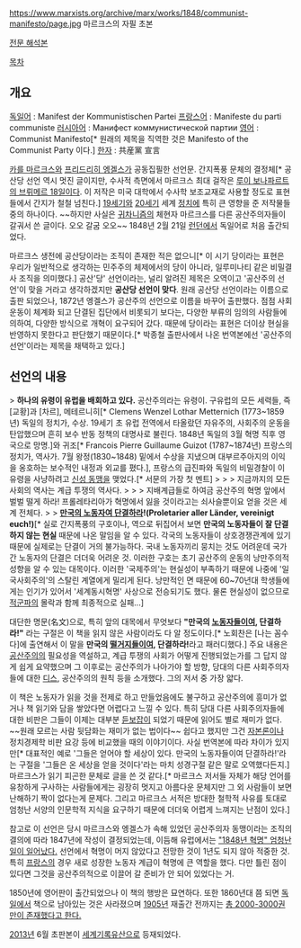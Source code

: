 https://www.marxists.org/archive/marx/works/1848/communist-manifesto/page.jpg
마르크스의 자필 초본

[http://marxists.org/korean/marx/communist-manifesto/index.htm 전문 해석본]

[[목차]]
== 개요 ==
[[독일어]] : Manifest der Kommunistischen Partei
[[프랑스어]] : Manifeste du parti communiste
[[러시아어]] : Манифест коммунистической партии
[[영어]] : Communist Manifesto[* 원래의 제목을 직역한 것은 Manifesto of the Communist Party 이다.]
[[한자]] : 共産黨 宣言


[[카를 마르크스]]와 [[프리드리히 엥겔스]]가 공동집필한 선언문. 간지폭풍 문체의 결정체[* 공산당 선언 역시 멋진 글이지만, 수사적 측면에서 마르크스 최대 걸작은 [[루이 보나파르트의 브뤼메르 18일]]이다. 이 저작은 미국 대학에서 수사학 보조교재로 사용할 정도로 표현들에서 간지가 철철 넘친다.] [[19세기]]와 [[20세기]] 세계 [[정치]]에 특히 큰 영향을 준 저작물들 중의 하나이다. ~~하지만 사실은 [[귀차니즘]]의 체현자 마르크스를 다른 공산주의자들이 갈궈서 쓴 글이다. 오오 갈굼 오오~~  1848년 2월 21일 [[런던]]에서 독일어로 처음 출간되었다.

마르크스 생전에 공산당이라는 조직이 존재한 적은 없으니[* 이 시기 당이라는 표현은 우리가 일반적으로 생각하는 민주주의 체제에서의 당이 아니라, 일루미나티 같은 비밀결사 조직을 의미했다.] 공산'당' 선언이라는, 널리 알려진 제목은 오역이고 '공산주의 선언'이 맞을 거라고 생각하겠지만 '''공산당 선언이 맞다'''. 원래 공산당 선언이라는 이름으로 출판 되었으나, 1872년 엥겔스가 공산주의 선언으로 이름을 바꾸어 출판했다. 점점 사회운동이 체계화 되고 단결된 집단에서 비롯되기 보다는, 다양한 부류의 임의의 사람들에 의하여, 다양한 방식으로 개혁이 요구되어 갔다. 때문에 당이라는 표현은 더이상 현실을 반영하지 못한다고 판단했기 때문이다.[* 박종철 출판사에서 나온 번역본에선 '공산주의 선언'이라는 제목을 채택하고 있다.]

== 선언의 내용 ==
> '''하나의 유령이 유럽을 배회하고 있다.''' 공산주의라는 유령이. 구유럽의 모든 세력들, 즉 [교황]과 [차르], 메테르니히[* Clemens Wenzel Lothar Metternich (1773~1859년) 독일의 정치가, 수상. 19세기 초 유럽 전역에서 타올랐던 자유주의, 사회주의 운동을 탄압했으며 흔히 보수 반동 정책의 대명사로 불린다. 1848년 독일의 3월 혁명 직후 영국으로 망명.]와 귀조[* Francois Pierre Guillaume Guizot (1787~1874년) 프랑스의 정치가, 역사가. 7월 왕정(1830~1848) 밑에서 수상을 지냈으며 대부르주아지의 이익을 옹호하는 보수적인 내정과 외교를 폈다.], 프랑스의 급진파와 독일의 비밀경찰이 이 유령을 사냥하려고 [[신성 동맹]]을 맺었다.[* 서문의 가장 첫 멘트]
>
>
> 지금까지의 모든 사회의 역사는 계급 투쟁의 역사다.
>
>
> 지배계급들로 하여금 공산주의 혁명 앞에서 벌벌 떨게 하라! 프롤레타리아가 혁명에서 잃을 것이라고는 쇠사슬뿐이요 얻을 것은 세계 전체다.
>
> '''[[만국의 노동자여 단결하라]]!(Proletarier aller Länder, vereinigt euch!)'''[* 실로 간지폭풍의 구호이나, 역으로 뒤집어서 보면 '''만국의 노동자들이 잘 단결하지 않는 현실''' 때문에 나온 말임을 알 수 있다. 각국의 노동자들이 상호경쟁관계에 있기 때문에 실제로는 단결이 거의 불가능하다. 국내 노동자끼리 뭉치는 것도 어려운데 국가 간 노동자의 단결은 더더욱 어려운 것. 이러한 구호는 초기 공산주의 운동의 낭만주의적 성향을 알 수 있는 대목이다. 이러한 '국제주의'는 현실성이 부족하기 때문에 나중에 '일국사회주의'의 스탈린 계열에게 밀리게 된다. 낭만적인 면 때문에 60~70년대 학생들에게는 인기가 있어서 '세계동시혁명' 사상으로 전승되기도 했다. 물론 현실성이 없으므로 [[적군파]]의 몰락과 함께 최종적으로 실패...]

대단한 명문(名文)으로, 특히 앞의 대목에서 무엇보다 '''"만국의 [[노동자]]들이여, 단결하라!"''' 라는 구절은 이 책을 읽지 않은 사람이라도 다 알 정도이다.[* 노회찬은 [나는 꼼수다]에 출연해서 이 말을 '''만국의 [[떨거지]]들이여, 단결하라!'''라고 패러디했다.] 주요 내용은 [[공산주의]]의 필요성을 역설하고, 계급 투쟁의 사회가 어떻게 진행되었는가를 그 답지 않게 쉽게 요약했으며 그 이후로는 공산주의가 나아가야 할 방향, 당대의 다른 사회주의자들에 대한 [[디스]], 공산주의의 원칙 등을 소개했다. 그의 저서 중 가장 얇다.

이 책은 노동자가 읽을 것을 전제로 하고 만들었음에도 불구하고 공산주의에 흥미가 없거나 책 읽기와 담을 쌓았다면 어렵다고 느낄 수 있다. 특히 당대 다른 사회주의자들에 대한 비판은 그들이 이제는 대부분 [[듣보잡]]이 되었기 때문에 읽어도 별로 재미가 없다. ~~원래 모르는 사람 뒷담화는 재미가 없는 법이다~~ 쉽다고 했지만 그건 [[자본론]]이나 정치경제학 비판 요강 등에 비교했을 때의 이야기이다. 사실 번역본에 따라 차이가 있지만[* 대표적인 예로 '그들은 얻어야 할 세상이 있다. 만국의 노동자들이여 단결하라!'라는 구절을 '그들은 온 세상을 얻을 것이다'라는 마치 성경구절 같은 말로 오역했다든지.] 마르크스가 읽기 피곤한 문체로 글을 쓴 것 같다.[* 마르크스 저서들 자체가 해당 언어를 유창하게 구사하는 사람들에게는 굉장히 멋지고 아름다운 문체지만 그 외 사람들이 보면 난해하기 짝이 없다는게 문제다. 그리고 마르크스 서적은 방대한 철학적 사유를 토대로 엄청난 서양의 인문학적 지식을 요구하기 때문에 더더욱 어렵게 느껴지는 난점이 있다.]

참고로 이 선언은 당시 마르크스와 엥겔스가 속해 있었던 공산주의자 동맹이라는 조직의 결의에 따라 1847년에 작성이 결정되었는데, 이듬해 유럽에서는 [["1848년 혁명" 엄청난 일이 일어났다.]] 선언에서 혁명이 머지 않았다고 전망한 것이 1년도 되지 않아 적중한 것. 특히 [[프랑스]]의 경우 새로 성장한 노동자 계급이 혁명에 큰 역할을 했다. 다만 틀린 점이 있다면 그것을 공산주의적으로 이끌어 갈 준비가 안 되어 있었다는 거.

1850년에 영어판이 출간되었으나 이 책의 행방은 묘연하다. 또한 1860년대 쯤 되면 [[독일]]에서 책으로 남아있는 것은 사라졌으며 [[1905년]] 재출간 전까지는  [http://www.versobooks.com/blogs/1137 총 2000-3000권 만이 존재했다고 한다.]

[[2013년]] 6월 초판본이 [[세계기록유산]]으로 등재되었다. 
